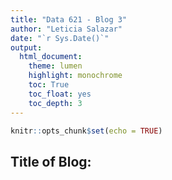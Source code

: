 ```yaml
---
title: "Data 621 - Blog 3"
author: "Leticia Salazar"
date: "`r Sys.Date()`"
output: 
  html_document:
    theme: lumen
    highlight: monochrome
    toc: True
    toc_float: yes
    toc_depth: 3
---
```


```r
knitr::opts_chunk$set(echo = TRUE)
```

## Title of Blog: